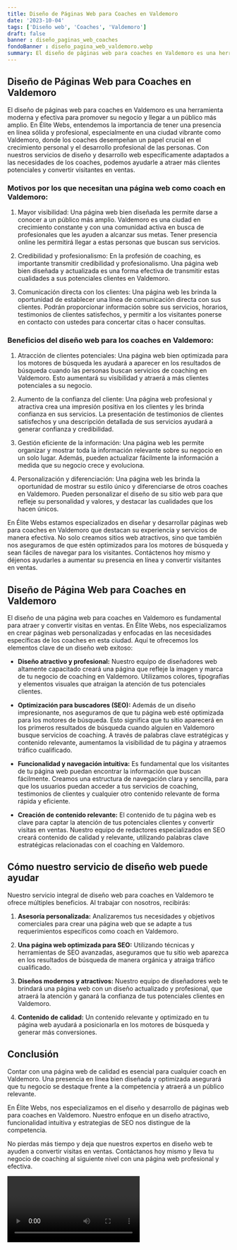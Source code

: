 ```yaml
---
title: Diseño de Páginas Web para Coaches en Valdemoro
date: '2023-10-04'
tags: ['Diseño web', 'Coaches', 'Valdemoro']
draft: false
banner : diseño_paginas_web_coaches
fondoBanner : diseño_pagina_web_valdemoro.webp
summary: El diseño de páginas web para coaches en Valdemoro es una herramienta moderna y efectiva para promover su negocio y llegar a un público más amplio. En Élite Webs, entendemos la importancia de tener una presencia en línea sólida y profesional, especialmente en una ciudad vibrante como Valdemoro, donde los coaches desempeñan un papel crucial en el crecimiento personal y el desarrollo profesional de las personas. Con nuestros servicios de diseño y desarrollo web específicamente adaptados a las necesidades de los coaches, podemos ayudarle a atraer más clientes potenciales y convertir visitantes en ventas.
---
```


## Diseño de Páginas Web para Coaches en Valdemoro

El diseño de páginas web para coaches en Valdemoro es una herramienta moderna y efectiva para promover su negocio y llegar a un público más amplio. En Élite Webs, entendemos la importancia de tener una presencia en línea sólida y profesional, especialmente en una ciudad vibrante como Valdemoro, donde los coaches desempeñan un papel crucial en el crecimiento personal y el desarrollo profesional de las personas. Con nuestros servicios de diseño y desarrollo web específicamente adaptados a las necesidades de los coaches, podemos ayudarle a atraer más clientes potenciales y convertir visitantes en ventas.

### Motivos por los que necesitan una página web como coach en Valdemoro:

1. Mayor visibilidad: Una página web bien diseñada les permite darse a conocer a un público más amplio. Valdemoro es una ciudad en crecimiento constante y con una comunidad activa en busca de profesionales que les ayuden a alcanzar sus metas. Tener presencia online les permitirá llegar a estas personas que buscan sus servicios.

2. Credibilidad y profesionalismo: En la profesión de coaching, es importante transmitir credibilidad y profesionalismo. Una página web bien diseñada y actualizada es una forma efectiva de transmitir estas cualidades a sus potenciales clientes en Valdemoro. 

3. Comunicación directa con los clientes: Una página web les brinda la oportunidad de establecer una línea de comunicación directa con sus clientes. Podrán proporcionar información sobre sus servicios, horarios, testimonios de clientes satisfechos, y permitir a los visitantes ponerse en contacto con ustedes para concertar citas o hacer consultas.

### Beneficios del diseño web para los coaches en Valdemoro:

1. Atracción de clientes potenciales: Una página web bien optimizada para los motores de búsqueda les ayudará a aparecer en los resultados de búsqueda cuando las personas buscan servicios de coaching en Valdemoro. Esto aumentará su visibilidad y atraerá a más clientes potenciales a su negocio.

2. Aumento de la confianza del cliente: Una página web profesional y atractiva crea una impresión positiva en los clientes y les brinda confianza en sus servicios. La presentación de testimonios de clientes satisfechos y una descripción detallada de sus servicios ayudará a generar confianza y credibilidad.

3. Gestión eficiente de la información: Una página web les permite organizar y mostrar toda la información relevante sobre su negocio en un solo lugar. Además, pueden actualizar fácilmente la información a medida que su negocio crece y evoluciona.

4. Personalización y diferenciación: Una página web les brinda la oportunidad de mostrar su estilo único y diferenciarse de otros coaches en Valdemoro. Pueden personalizar el diseño de su sitio web para que refleje su personalidad y valores, y destacar las cualidades que los hacen únicos.

En Élite Webs estamos especializados en diseñar y desarrollar páginas web para coaches en Valdemoro que destacan su experiencia y servicios de manera efectiva. No solo creamos sitios web atractivos, sino que también nos aseguramos de que estén optimizados para los motores de búsqueda y sean fáciles de navegar para los visitantes. Contáctenos hoy mismo y déjenos ayudarles a aumentar su presencia en línea y convertir visitantes en ventas.

<GifSeo />

<Cta />

## Diseño de Página Web para Coaches en Valdemoro

El diseño de una página web para coaches en Valdemoro es fundamental para atraer y convertir visitas en ventas. En Élite Webs, nos especializamos en crear páginas web personalizadas y enfocadas en las necesidades específicas de los coaches en esta ciudad. Aquí te ofrecemos los elementos clave de un diseño web exitoso:

- **Diseño atractivo y profesional:** Nuestro equipo de diseñadores web altamente capacitado creará una página que refleje la imagen y marca de tu negocio de coaching en Valdemoro. Utilizamos colores, tipografías y elementos visuales que atraigan la atención de tus potenciales clientes.

- **Optimización para buscadores (SEO):** Además de un diseño impresionante, nos aseguramos de que tu página web esté optimizada para los motores de búsqueda. Esto significa que tu sitio aparecerá en los primeros resultados de búsqueda cuando alguien en Valdemoro busque servicios de coaching. A través de palabras clave estratégicas y contenido relevante, aumentamos la visibilidad de tu página y atraemos tráfico cualificado.

- **Funcionalidad y navegación intuitiva:** Es fundamental que los visitantes de tu página web puedan encontrar la información que buscan fácilmente. Creamos una estructura de navegación clara y sencilla, para que los usuarios puedan acceder a tus servicios de coaching, testimonios de clientes y cualquier otro contenido relevante de forma rápida y eficiente.

- **Creación de contenido relevante:** El contenido de tu página web es clave para captar la atención de tus potenciales clientes y convertir visitas en ventas. Nuestro equipo de redactores especializados en SEO creará contenido de calidad y relevante, utilizando palabras clave estratégicas relacionadas con el coaching en Valdemoro. 

## Cómo nuestro servicio de diseño web puede ayudar

Nuestro servicio integral de diseño web para coaches en Valdemoro te ofrece múltiples beneficios. Al trabajar con nosotros, recibirás:

1. **Asesoría personalizada:** Analizaremos tus necesidades y objetivos comerciales para crear una página web que se adapte a tus requerimientos específicos como coach en Valdemoro.

2. **Una página web optimizada para SEO:** Utilizando técnicas y herramientas de SEO avanzadas, aseguramos que tu sitio web aparezca en los resultados de búsqueda de manera orgánica y atraiga tráfico cualificado.

3. **Diseños modernos y atractivos:** Nuestro equipo de diseñadores web te brindará una página web con un diseño actualizado y profesional, que atraerá la atención y ganará la confianza de tus potenciales clientes en Valdemoro.

4. **Contenido de calidad:** Un contenido relevante y optimizado en tu página web ayudará a posicionarla en los motores de búsqueda y generar más conversiones.

## Conclusión

Contar con una página web de calidad es esencial para cualquier coach en Valdemoro. Una presencia en línea bien diseñada y optimizada asegurará que tu negocio se destaque frente a la competencia y atraerá a un público relevante.

En Élite Webs, nos especializamos en el diseño y desarrollo de páginas web para coaches en Valdemoro. Nuestro enfoque en un diseño atractivo, funcionalidad intuitiva y estrategias de SEO nos distingue de la competencia.

No pierdas más tiempo y deja que nuestros expertos en diseño web te ayuden a convertir visitas en ventas. Contáctanos hoy mismo y lleva tu negocio de coaching al siguiente nivel con una página web profesional y efectiva.

<Video />

<CtaBot job='Coaches' city='Valdemoro'/>

<Gmaps query='Valdemoro+españa+maps' />